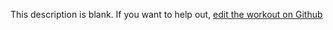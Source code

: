 
  This description is blank. If you want to help out, [edit the workout on Github](https://www.github.com/LiftArcade/exercises/blob/main/exercises/dumbbell-incline-fly-description.mdx)